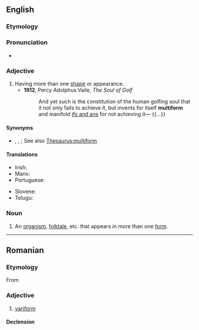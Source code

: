 ==English==

===Etymology===
{{prefix|en|multi|form}}

===Pronunciation===
* {{rhymes|en|ɔː(r)m}}

===Adjective===
{{en-adj}}

# Having more than one [[shape]] or appearance.
#* '''1912''', Percy Adolphus Vaile, ''The Soul of Golf''
#*: And yet such is the constitution of the human golfing soul that it not only fails to achieve it, but invents for itself '''multiform''' and manifold [[ifs and ans]] for not achieving it— {{...}}

====Synonyms====
* {{l|en|polymorphic}}, {{l|en|polymorphous}}, {{l|en|protean}}; See also [[Thesaurus:multiform]]

====Translations====
{{trans-top}}
* Irish: {{t|ga|ilchruthach}}
* Manx: {{t|gv|yl-chrooagh}}
* Portuguese: {{t|pt|multiforme}}
{{trans-mid}}
* Slovene: {{t|sl|večobličen}}
* Telugu: {{t+|te|విశ్వరూపము}}
{{trans-bottom}}

===Noun===
{{en-noun}}

# An [[organism]], [[folktale]], etc. that appears in more than one [[form]].

----

==Romanian==

===Etymology===
From {{bor|ro|fr|multiforme}}

===Adjective===
{{ro-adj}}

# [[variform]]

====Declension====
{{ro-decl-adj}}